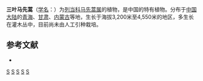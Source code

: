 {{Speciesbox
| genus = Pedicularis
| species = ternata
| authority = Maxim.
}}

'''三叶马先蒿'''（[[学名|学名]]：{{lang|la|''Pedicularis ternata''}}）为[[列当科|列当科]][[马先蒿属|马先蒿属]]的植物，是中国的特有植物。分布于[[中国大陆|中国大陆]]的[[青海|青海]]、[[甘肃|甘肃]]、[[内蒙古|内蒙古]]等地，生长于海拔3,200米至4,550米的地区，多生长在灌木丛中，目前尚未由人工引种栽培。

== 参考文献 ==
<div class="references-small">
* {{cite web| url =http://www.bioinfo.cn/db05/KmzwSpecies.php?action=view&id=21498| title =三叶马先蒿| work =《中国高等植物数据库全库》| publisher =中国科学院微生物研究所| author =昆明植物研究所| accessdate =2009-02-19| deadurl =yes| archiveurl =https://web.archive.org/web/20160305045648/http://www.bioinfo.cn/db05/KmzwSpecies.php?action=view&id=21498| archivedate =2016-03-05}}
</div>
{{Taxonbar|from=Q10865531}}

[[Category:马先蒿属|S]]
[[Category:中國特有植物|S]]
[[Category:内蒙古植物|S]]
[[Category:甘肃植物|S]]
[[Category:青海植物|S]]